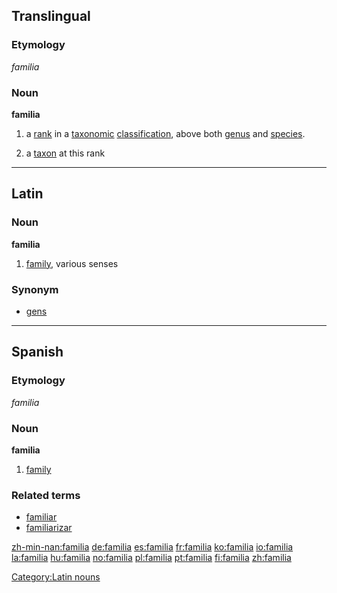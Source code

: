 ==Translingual==
===Etymology===
{{L.}} ''familia''

=== Noun ===
'''familia'''
#{{botany}} a [[rank]] in a [[taxonomic]] [[classification]], above both [[genus]] and [[species]].
#{{botany}} a [[taxon]] at this rank

----

==Latin==
===Noun===
'''familia''' {{f}}
#[[family]], various senses

===Synonym===
*[[gens]]

----

==Spanish==
===Etymology===
{{L.}} ''familia''

===Noun===
'''familia''' {{f}}

# [[family]]

===Related terms===
*[[familiar]]
*[[familiarizar]]

[[Category:Latin nouns]]

[[zh-min-nan:familia]]
[[de:familia]]
[[es:familia]]
[[fr:familia]]
[[ko:familia]]
[[io:familia]]
[[la:familia]]
[[hu:familia]]
[[no:familia]]
[[pl:familia]]
[[pt:familia]]
[[fi:familia]]
[[zh:familia]]